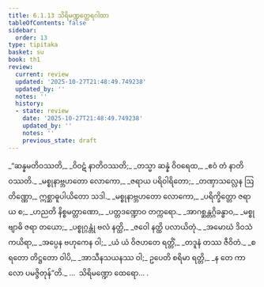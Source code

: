 ```yaml
---
title: 6.1.13 သိရိမဏ္ဍတ္ထေရဂါထာ
tableOfContents: false
sidebar:
  order: 13
type: tipitaka
basket: su
book: th1
review:
  current: review
  updated: '2025-10-27T21:48:49.749238'
  updated_by: ''
  notes: ''
  history:
  - state: review
    date: '2025-10-27T21:48:49.749238'
    updated_by: ''
    notes: ''
    previous_state: draft
---
```



<ReviewStatus review={frontmatter.review} showDetails={true} />

<HypothesisAnnotation frontmatter={frontmatter} />

<DynamicBreadcrumb />

<Division number="447" book="th1" e="ch" v="19" p="289">

<Paragraph number="727" type="verses" book="th1">
_“ဆန္နမတိဝဿတိ,_  
_ဝိဝဋံ နာတိဝဿတိ;_  
_တသ္မာ ဆန္နံ ဝိဝရေထ,_  
_ဧဝံ တံ နာတိဝဿတိ._  

</Paragraph>

</Division>
<Division number="448" book="th1" e="ch" v="19" p="289">

<Paragraph number="728" type="verses" book="th1">
_မစ္စုနာဗ္ဘဟတော လောကော,_  
_ဇရာယ ပရိဝါရိတော;_  
_တဏှာသလ္လေန ဩတိဏ္ဏော,_  
ဣစ္ဆာဓူပါယိတော သဒါ._  

</Paragraph>

</Division>
<Division number="449" book="th1" e="ch" v="19" p="289">

<Paragraph number="729" type="verses" book="th1">
_မစ္စုနာဗ္ဘဟတော လောကော,_  
_ပရိက္ခိတ္တော ဇရာယ စ;_  
_ဟညတိ နိစ္စမတ္တာဏော,_  
_ပတ္တဒဏ္ဍောဝ တက္ကရော._  

</Paragraph>

</Division>
<Division number="450" book="th1" e="ch" v="19" p="289">

<Paragraph number="730" type="verses" book="th1">
_အာဂစ္ဆန္တဂ္ဂိခန္ဓာဝ,_  
_မစ္စု ဗျာဓိ ဇရာ တယော;_  
_ပစ္စုဂ္ဂန္တုံ ဗလံ နတ္ထိ,_  
_ဇဝေါ နတ္ထိ ပလာယိတုံ._  

</Paragraph>

</Division>
<Division number="451" book="th1" e="ch" v="19" p="289">

<Paragraph number="731" type="verses" book="th1">
_အမောဃံ ဒိဝသံ ကယိရာ,_  
_အပ္ပေန ဗဟုကေန ဝါ;_  
_ယံ ယံ ဝိဇဟတေ ရတ္တိံ,_  
_တဒူနံ တဿ ဇီဝိတံ._  

</Paragraph>

</Division>
<Division number="452" book="th1" e="ch" v="19" p="289">

<Paragraph number="732" type="verses" book="th1">
_စရတော တိဋ္ဌတော ဝါပိ,_  
_အာသီနသယနဿ ဝါ;_  
ဥပေတိ စရိမာ ရတ္တိ,_  
_န တေ ကာလော ပမဇ္ဇိတုန်”တိ._  


</Paragraph>
</Division>

<Paragraph number="733" type="center" book="th1">
…  သိရိမဏ္ဍော ထေရော… .
</Paragraph>